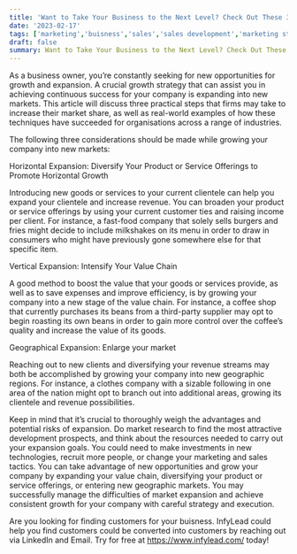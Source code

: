 ```yaml
---
title: 'Want to Take Your Business to the Next Level? Check Out These 3 Market Expansion Approaches!'
date: '2023-02-17'
tags: ['marketing','buisness','sales','sales development','marketing strategies']
draft: false
summary: Want to Take Your Business to the Next Level? Check Out These 3 Market Expansion Approaches!
---
```

As a business owner, you’re constantly seeking for new opportunities for growth and expansion. A crucial growth strategy that can assist you in achieving continuous success for your company is expanding into new markets. This article will discuss three practical steps that firms may take to increase their market share, as well as real-world examples of how these techniques have succeeded for organisations across a range of industries.

The following three considerations should be made while growing your company into new markets:

Horizontal Expansion: Diversify Your Product or Service Offerings to Promote Horizontal Growth

Introducing new goods or services to your current clientele can help you expand your clientele and increase revenue. You can broaden your product or service offerings by using your current customer ties and raising income per client. For instance, a fast-food company that solely sells burgers and fries might decide to include milkshakes on its menu in order to draw in consumers who might have previously gone somewhere else for that specific item.

Vertical Expansion: Intensify Your Value Chain

A good method to boost the value that your goods or services provide, as well as to save expenses and improve efficiency, is by growing your company into a new stage of the value chain. For instance, a coffee shop that currently purchases its beans from a third-party supplier may opt to begin roasting its own beans in order to gain more control over the coffee’s quality and increase the value of its goods.

Geographical Expansion: Enlarge your market

Reaching out to new clients and diversifying your revenue streams may both be accomplished by growing your company into new geographic regions. For instance, a clothes company with a sizable following in one area of the nation might opt to branch out into additional areas, growing its clientele and revenue possibilities.

Keep in mind that it’s crucial to thoroughly weigh the advantages and potential risks of expansion. Do market research to find the most attractive development prospects, and think about the resources needed to carry out your expansion goals. You could need to make investments in new technologies, recruit more people, or change your marketing and sales tactics. You can take advantage of new opportunities and grow your company by expanding your value chain, diversifying your product or service offerings, or entering new geographic markets. You may successfully manage the difficulties of market expansion and achieve consistent growth for your company with careful strategy and execution.

Are you looking for finding customers for your buisness. InfyLead could help you find customers could be converted into customers by reaching out via LinkedIn and Email. Try for free at https://www.infylead.com/ today!


